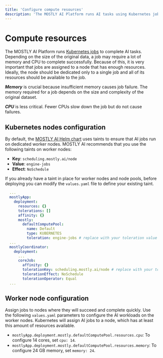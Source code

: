 ```yaml
---
title: 'Configure compute resources'
description: 'The MOSTLY AI Platform runs AI tasks using Kubernetes jobs. These jobs may require a lot of resources, especially memory and CPU. It is very important that these jobs are assigned on a node that has enough resources.'
---
```


# Compute resources

The MOSTLY AI Platform runs [Kubernetes jobs](https://kubernetes.io/docs/concepts/workloads/controllers/job/) to complete AI tasks. Depending on the size of the original data, a job may require a lot of memory and CPU to complete successfully. Because of this, it is very important that jobs are assigned to a node that has enough resources. Ideally, the node should be dedicated only to a single job and all of its resources should be available to the job.

_**Memory**_ is crucial because insufficient memory causes job failure. The memory required for a job depends on the size and complexity of the original dataset.

_**CPU**_ is less critical. Fewer CPUs slow down the job but do not cause failures.

## Kubernetes nodes configuration

By default, the [MOSTLY AI Helm chart](/install/deploy/helm-chart) uses taints to ensure that AI jobs run on dedicated worker nodes. MOSTLY AI recommends that you use the following taints on worker nodes:

* **Key**: `scheduling.mostly.ai/node`
* **Value**: `engine-jobs`
* **Effect**: `NoSchedule`

If you already have a taint in place for worker nodes and node pools, before deploying you can modify the `values.yaml` file to define your existing taint.

```yaml filename="values.yaml" {11,18}
  ...
  mostlyApp:
    deployment:
      resources: {}
      tolerations: []
      affinity: {}
      mostly:
        defaultComputePool:
          name: Default
          type: KUBERNETES
          toleration: engine-jobs # replace with your toleration value
  ...
  mostlyCoordinator:
    deployment:
      ...
      coreJob:
        affinity: {}
        tolerationKey: scheduling.mostly.ai/node # replace with your toleration key
        tolerationEffect: NoSchedule
        tolerationOperator: Equal
  ...
```

## Worker node configuration

Assign jobs to nodes where they will succeed and complete quickly. Use the following `values.yaml` parameters to configure the AI workloads on the worker nodes. Kubernetes will assign AI jobs to a node, which has at least this amount of resources available.

  * `mostlyApp.deployment.mostly.defaultComputePool.resources.cpu`: To configure 14 cores, set `cpu: 14`.
  * `mostlyApp.deployment.mostly.defaultComputePool.resources.memory`: To configure 24 GB memory, set `memory: 24`.
